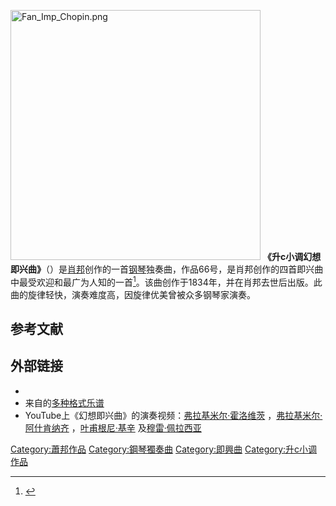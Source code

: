 {{NoteTA
|G1=Music
}}
[[File:Fan_Imp_Chopin.png|400px]]
{{listen|filename=Frederic Chopin - Fantasy Impromptu Opus 66.ogg|title=Fantaisie-Impromptu, Op. 66|description=演奏：{{le|玛莎·戈德斯坦|Martha Goldstein}}|format=[[Ogg|Ogg]]}}
'''《升c小调幻想即兴曲》'''（{{lang-pl|Fantazja-Impromptu}}）是[[肖邦|肖邦]]创作的一首[[钢琴|钢琴]]独奏曲，作品66号，是肖邦创作的四首即兴曲中最受欢迎和最广为人知的一首<ref>{{Cite web|title=Fantasy-Impromptu - Compositions|url=http://en.chopin.nifc.pl/chopin/composition/detail/id/71|accessdate=2014-10-13|author=Mieczysław Tomaszewski|publisher=Narodowy Instytut Fryderyka Chopina|language=en|archive-url=https://web.archive.org/web/20140904064553/http://en.chopin.nifc.pl/chopin/composition/detail/id/71|archive-date=2014-09-04|dead-url=yes}}</ref>。该曲创作于1834年，并在肖邦去世后出版。此曲的旋律轻快，演奏难度高，因旋律优美曾被众多钢琴家演奏。

==参考文献==
{{Reflist}}

==外部链接==
* {{IMSLP|work=Fantaisie-Impromptu Op.66 (Chopin, Frederic)|cname=《幻想即兴曲》}}
* 来自{{le|乌托邦计划|Mutopia Project}}的[https://www.mutopiaproject.org/cgibin/piece-info.cgi?id=1693 多种格式乐谱] {{Wayback|url=https://www.mutopiaproject.org/cgibin/piece-info.cgi?id=1693 |date=20210615071706 }}
* YouTube上《幻想即兴曲》的演奏视频：[https://www.youtube.com/watch?v=jS7w3cj0nzA 弗拉基米尔·霍洛维茨] {{Wayback|url=https://www.youtube.com/watch?v=jS7w3cj0nzA |date=20220214082232 }}，[https://www.youtube.com/watch?v=_2c-KITvexw 弗拉基米尔·阿什肯纳齐] {{Wayback|url=https://www.youtube.com/watch?v=_2c-KITvexw |date=20220214082252 }}，[https://www.youtube.com/watch?v=bkYQRYyJi1M 叶甫根尼·基辛] {{Wayback|url=https://www.youtube.com/watch?v=bkYQRYyJi1M |date=20220214082233 }}及[https://www.youtube.com/watch?v=kGgraaEKFLs 穆雷·佩拉西亚] {{Wayback|url=https://www.youtube.com/watch?v=kGgraaEKFLs |date=20220214082232 }}

{{Authority control}}

[[Category:蕭邦作品|Category:蕭邦作品]]
[[Category:鋼琴獨奏曲|Category:鋼琴獨奏曲]]
[[Category:即興曲|Category:即興曲]]
[[Category:升c小调作品|Category:升c小调作品]]